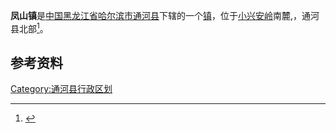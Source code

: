 {{中国乡级行政区
| 行政区全称 = 凤山镇
| 上级行政区 = [[黑龙江省|黑龙江省]][[哈尔滨市|哈尔滨市]][[通河县|通河县]]
| 行政区类别 = [[镇|镇]]
| LowerDivisions = 10个行政村
| 行政区划代码 = 230128104
| 总面积 = 1861.61平方公里
| 户籍人口 = 8793人
| 常住人口 = 
| 行政区划 = 
| 官方网站 =
| 邮政编码 =150000
| 毗邻行政区 =
}}

'''凤山镇'''是[[中国|中国]][[黑龙江省|黑龙江省]][[哈尔滨市|哈尔滨市]][[通河县|通河县]]下辖的一个[[镇|镇]]，位于[[小兴安岭|小兴安岭]]南麓,，通河县北部<ref>{{Cite web |url=http://www.chinaquhua.cn/heilongjiang/ |title=凤山镇 |accessdate=2011-09-15 |archive-date=2011-08-22 |archive-url=https://web.archive.org/web/20110822123644/http://www.chinaquhua.cn/heilongjiang/ |dead-url=yes }}</ref>。

==参考资料==
{{reflist}}

{{通河县行政区划}}

[[Category:通河县行政区划|Category:通河县行政区划]]